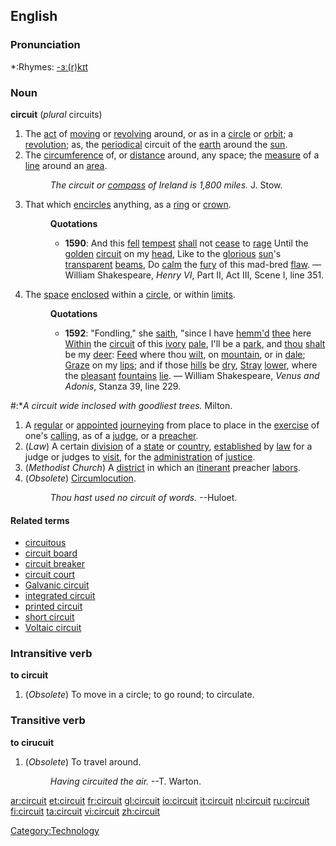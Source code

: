==English==

===Pronunciation===
*:Rhymes: [[Rhymes:English:-ɜː(r)kɪt|-ɜː(r)kɪt]]

===Noun===
'''circuit''' (''plural'' circuits)
#The [[act]] of [[moving]] or [[revolving]] around, or as in a [[circle]] or [[orbit]]; a [[revolution]]; as, the [[periodical]] circuit of the [[earth]] around the [[sun]].
#The [[circumference]] of, or [[distance]] around, any space; the [[measure]] of a [[line]] around an [[area]].
#:''The circuit or [[compass]] of Ireland is 1,800 miles.'' J. Stow.
#That which [[encircle]]s anything, as a [[ring]] or [[crown]].
#:'''Quotations'''
#:*'''1590''': And this [[fell]] [[tempest]] [[shall]] not [[cease]] to [[rage]] Until the [[golden]] [[circuit]] on my [[head]], Like to the [[glorious]] [[sun]]'s [[transparent]] [[beams]], Do [[calm]] the [[fury ]] of this mad-bred [[flaw]]. &mdash; William Shakespeare, ''Henry VI'', Part II, Act III, Scene I, line 351.
#The [[space]] [[enclose]]d within a [[circle]], or within [[limit]]s.
#:'''Quotations'''
#:*'''1592''': "Fondling," she [[saith]], "since I have [[ehm|hemm'd]] [[thee]] here [[Within]] the [[circuit]] of this [[ivory]] [[pale]], I'll be a [[park]], and [[thou]] [[shalt]] be my [[deer]]: [[Feed]] where thou [[wilt]], on [[mountain]], or in [[dale]]; [[Graze]] on my [[lips]]; and if those [[hill]]s be [[dry]], [[Stray]] [[lower]], where the [[pleasant]] [[fountain]]s [[lie]]. &mdash; William Shakespeare, ''Venus and Adonis'', Stanza 39, line 229.
<!-- You've gotta love Shakespeare. :-) -->
#:*''A circuit wide inclosed with goodliest trees.'' Milton.
#A [[regular]] or [[appoint]]ed [[journey]]ing from place to place in the [[exercise]] of one's [[calling]], as of a [[judge]], or a [[preacher]].
#(''Law'') A certain [[division]] of a [[state]] or [[country]], [[establish]]ed by [[law]] for a judge or judges to [[visit]], for the [[administration]] of [[justice]].
#(''Methodist Church'') A [[district]] in which an [[itinerant]] preacher [[labor]]s.
#(''Obsolete'') [[Circumlocution]].
#:''Thou hast used no circuit of words.'' --Huloet.

<!-- The deleted text is fomr Webster's 1913 if anyone wants it -->

====Related terms====
*[[circuitous]]
*[[circuit board]]
*[[circuit breaker]]
*[[circuit court]]
*[[Galvanic circuit]]
*[[integrated circuit]]
*[[printed circuit]]
*[[short circuit]]
*[[Voltaic circuit]]

===Intransitive verb===
'''to circuit'''
#(''Obsolete'') To move in a circle; to go round; to circulate. 
===Transitive verb===
'''to cirucuit'''
# (''Obsolete'') To travel around.
#: ''Having circuited the air.'' --T. Warton.
[[Category:Technology]]

[[ar:circuit]]
[[et:circuit]]
[[fr:circuit]]
[[gl:circuit]]
[[io:circuit]]
[[it:circuit]]
[[nl:circuit]]
[[ru:circuit]]
[[fi:circuit]]
[[ta:circuit]]
[[vi:circuit]]
[[zh:circuit]]